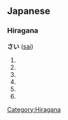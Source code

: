 ==Japanese==
===Hiragana===
[[Category:Hiragana]]
'''さい''' ([[sai]])
# {{japdef|歳|[[age]], [[year]], [[old]]}}
# {{japdef|犀|[[rhinoceros]]}}
# {{japdef|差異|[[差違]]: [[diversity]], [[difference]]}}
# {{japdef|際|[[when]], [[in case of]]}}
# {{japdef|才|[[talent]], [[ability]]}}
# {{japdef|再|[[re-]]}}
